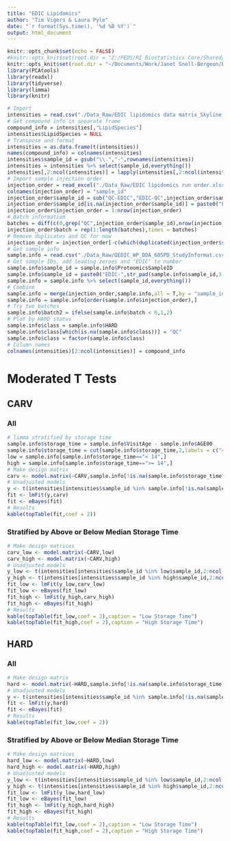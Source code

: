 ```yaml
---
title: "EDIC Lipidomics"
author: "Tim Vigers & Laura Pyle"
date: "`r format(Sys.time(), '%d %B %Y')`"
output: html_document
---
```


```r
knitr::opts_chunk$set(echo = FALSE)
#knitr::opts_knit$set(root.dir = "Z:/PEDS/RI Biostatistics Core/Shared/Shared Projects/Laura/BDC/Projects/Janet Snell-Bergeon/EDIC/Lipidomics")
knitr::opts_knit$set(root.dir = "~/Documents/Work/Janet Snell-Bergeon/EDIC/Lipidomics")
library(PCAtools)
library(readxl)
library(tidyverse)
library(limma)
library(knitr)
```

```r
# Import
intensities = read.csv("./Data_Raw/EDIC lipidomics data matrix_Skyline_2021.02.25.csv",stringsAsFactors = F)
# Get compound info in separate frame
compound_info = intensities[,"LipidSpecies"]
intensities$LipidSpecies = NULL
# Transpose and format
intensities = as.data.frame(t(intensities))
names(compound_info) = colnames(intensities)
intensities$sample_id = gsub("\\.","-",rownames(intensities))
intensities = intensities %>% select(sample_id,everything())
intensities[,2:ncol(intensities)] = lapply(intensities[,2:ncol(intensities)],function(c){log(as.numeric(c))})
# Import sample injection order
injection_order = read_excel("./Data_Raw/EDIC lipidomics run order.xlsx")
colnames(injection_order) = "sample_id"
injection_order$sample_id = sub("QC-EDIC","EDIC-QC",injection_order$sample_id)
injection_order$sample_id[is.na(injection_order$sample_id)] = paste0("Failed-QC-",1:sum(is.na(injection_order$sample_id))) # For now assume that the missing are QCs
injection_order$injection_order = 1:nrow(injection_order)
# Batch information
batches = diff(c(0,grep("QC",injection_order$sample_id),nrow(injection_order)))
injection_order$batch = rep(1:length(batches),times = batches)
# Remove duplicates and QC for now
injection_order = injection_order[-c(which(duplicated(injection_order$sample_id)),grep("Failed-QC",injection_order$sample_id)),]
# Get sample info
sample.info = read.csv("./Data_Raw/QEDIC_WP_DDA_60SPD_StudyInformat.csv")
# Get sample IDs, add leading zeroes and "EDIC" to number
sample.info$sample_id = sample.info$ProteomicsSampleID
sample.info$sample_id = paste0("EDIC-",str_pad(sample.info$sample_id,3,"left",0))
sample.info = sample.info %>% select(sample_id,everything())
# Combine
sample.info = merge(injection_order,sample.info,all = T,by = "sample_id")
sample.info = sample.info[order(sample.info$injection_order),]
# Try two batches
sample.info$batch2 = ifelse(sample.info$batch < 6,1,2)
# Plot by HARD status
sample.info$class = sample.info$HARD
sample.info$class[which(is.na(sample.info$class))] = "QC"
sample.info$class = factor(sample.info$class)
# Column names
colnames(intensities)[2:ncol(intensities)] = compound_info
```

# Moderated T Tests

## CARV

### All

```r
# limma stratified by storage time
sample.info$storage_time = sample.info$VisitAge - sample.info$AGE00
sample.info$storage_time = cut(sample.info$storage_time,2,labels = c("< 14",">= 14"))
low = sample.info[sample.info$storage_time=="< 14",]
high = sample.info[sample.info$storage_time==">= 14",]
# Make design matrix
carv <- model.matrix(~CARV,sample.info[!is.na(sample.info$storage_time),])
# Unadjusted models
y <- t(intensities[intensities$sample_id %in% sample.info[!is.na(sample.info$storage_time),"sample_id"],2:ncol(intensities)])
fit <- lmFit(y,carv)
fit <- eBayes(fit)
# Results
kable(topTable(fit,coef = 2))
```

### Stratified by Above or Below Median Storage Time

```r
# Make design matrices
carv_low <- model.matrix(~CARV,low)
carv_high <- model.matrix(~CARV,high)
# Unadjusted models
y_low <- t(intensities[intensities$sample_id %in% low$sample_id,2:ncol(intensities)])
y_high <- t(intensities[intensities$sample_id %in% high$sample_id,2:ncol(intensities)])
fit_low <- lmFit(y_low,carv_low)
fit_low <- eBayes(fit_low)
fit_high <- lmFit(y_high,carv_high)
fit_high <- eBayes(fit_high)
# Results
kable(topTable(fit_low,coef = 2),caption = "Low Storage Time")
kable(topTable(fit_high,coef = 2),caption = "High Storage Time")
```

## HARD

### All

```r
# Make design matrix
hard <- model.matrix(~HARD,sample.info[!is.na(sample.info$storage_time),])
# Unadjusted models
y <- t(intensities[intensities$sample_id %in% sample.info[!is.na(sample.info$storage_time),"sample_id"],2:ncol(intensities)])
fit <- lmFit(y,hard)
fit <- eBayes(fit)
# Results
kable(topTable(fit_low,coef = 2))
```

### Stratified by Above or Below Median Storage Time

```r
# Make design matrices
hard_low <- model.matrix(~HARD,low)
hard_high <- model.matrix(~HARD,high)
# Unadjusted models
y_low <- t(intensities[intensities$sample_id %in% low$sample_id,2:ncol(intensities)])
y_high <- t(intensities[intensities$sample_id %in% high$sample_id,2:ncol(intensities)])
fit_low <- lmFit(y_low,hard_low)
fit_low <- eBayes(fit_low)
fit_high <- lmFit(y_high,hard_high)
fit_high <- eBayes(fit_high)
# Results
kable(topTable(fit_low,coef = 2),caption = "Low Storage Time")
kable(topTable(fit_high,coef = 2),caption = "High Storage Time")
```
